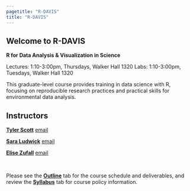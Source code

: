 ```yaml
---
pagetitle: "R-DAVIS"
title: "R-DAVIS"
---
```


## Welcome to R-DAVIS

**R for Data Analysis & Visualization in Science**

Lectures: 1:10-3:00pm, Thursdays, Walker Hall 1320
Labs: 1:10-3:00pm, Tuesdays, Walker Hall 1320

This graduate-level course provides training in data science with R, focusing on reproducible research practices and practical skills for environmental data analysis.

## Instructors 

[**Tyler Scott**](https://environmentalpolicy.ucdavis.edu/people/scott) 
<i class="fa fa-envelope-square" aria-hidden="true"></i> [email](mailto:tascott@ucdavis.edu)  

[**Sara Ludwick**](https://environmentalpolicy.ucdavis.edu/people/sara-ludwick) 
<i class="fa fa-envelope-square" aria-hidden="true"></i> [email](mailto:scludwick@i@ucdavis.edu)

[**Elise Zufall**](https://environmentalpolicy.ucdavis.edu/people/elise-zufall) 
<i class="fa fa-envelope-square" aria-hidden="true"></i> [email](mailto:ezufall@ucdavis.edu)

<br>

Please see the [**Outline**](outline.html) tab for the course schedule and deliverables, and review the [**Syllabus**](syllabus.html) tab for course policy information.

